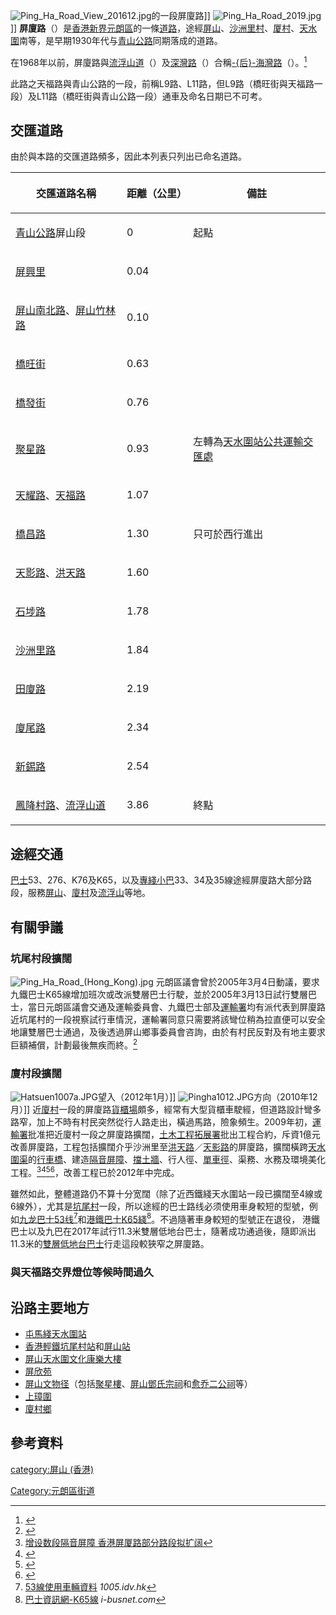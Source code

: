 {{Infobox Hong Kong Road
|   中文街道名稱 = 屏廈路
|   英文街道名稱 = Ping Ha Road
|   圖片         = File:Ping Ha Road 2013.jpg
|   圖片說明     = 近[[香港輕鐵|輕鐵]][[坑尾村站|坑尾村站]]之屏廈路
|   路段總長度   = 3.75
|   車速限制     = 50
|   行車線數量   = 2線(部分4线和6线)双程行車
|   所在地區     = [[新界西|新界西]][[元朗區|元朗區]]<ref>{{Cite web |url=http://www.landsd.gov.hk/mapping/en/street_name/gnplan/2013/YLRM165.pdf |title=地政總署 - 憲報圖則YLRM165 |accessdate=2019-03-04 |archive-date=2019-03-06 |archive-url=https://web.archive.org/web/20190306234826/https://www.landsd.gov.hk/mapping/en/street_name/gnplan/2013/YLRM165.pdf |dead-url=no }}</ref>
|   起點         = [[青山公路|青山公路]]屏山段
|   終點         = [[鳳降村路|鳳降村路]]和[[流浮山道|流浮山道]]路口
|   道路命名日期 = 1982年3月5日
|   命名文件     = 1982年3月5日第755號[[香港政府憲報|憲報]]
|   通車日期     = 1930年代早期
}}
[[File:Ping_Ha_Road_View_201612.jpg|thumb]]的一段屏廈路]]
[[File:Ping_Ha_Road_2019.jpg|thumb]]]]
'''屏廈路'''（{{lang-en|'''Ping Ha Road'''}}）是[[香港|香港]][[新界|新界]][[元朗區|元朗區]]的一條[[道路|道路]]，途經[[屏山_(香港)|屏山]]、[[沙洲里村|沙洲里村]]、[[厦村|厦村]]、[[天水圍|天水圍]]南等，是早期1930年代与[[青山公路|青山公路]]同期落成的道路。

在1968年以前，屏廈路與[[流浮山道|流浮山道]]（{{lang|en|Lau Fau Shan Road}}）及[[深灣路|深灣路]]（{{lang|en|Deep Bay Road}}）合稱[[后海灣路|-{后}-海灣路]]（{{lang|en|Deep Bay Road}}）。<ref>{{Cite web |url=http://www.hk-place.com/view.php?id=358 |title=香港地方－曾改名道路 |accessdate=2010-04-25 |archive-date=2010-11-23 |archive-url=https://web.archive.org/web/20101123164219/http://hk-place.com/view.php?id=358 |dead-url=yes }}</ref>

此路之天福路與青山公路的一段，前稱L9路、L11路，但L9路（橋旺街與天福路一段）及L11路（橋旺街與青山公路一段）通車及命名日期已不可考。

== 交匯道路 ==
由於與本路的交匯道路頻多，因此本列表只列出已命名道路。
{| class="wikitable"
|-
! 交匯道路名稱 !! 距離（公里） !! 備註
|-
| [[青山公路|青山公路]]屏山段 || 0 || 起點
|-
| [[屏興里|屏興里]] || 0.04 || 
|-
| [[屏山南北路|屏山南北路]]、[[屏山竹林路|屏山竹林路]] || 0.10 || 
|-
| [[橋旺街|橋旺街]] || 0.63 || 
|-
| [[橋發街|橋發街]] || 0.76 ||
|-
| [[聚星路|聚星路]] || 0.93 || 左轉為[[天水圍站公共運輸交匯處|天水圍站公共運輸交匯處]]
|-
| [[天耀路|天耀路]]、[[天福路|天福路]] || 1.07 ||
|-
| [[橋昌路|橋昌路]] || 1.30 || 只可於西行進出
|-
| [[天影路|天影路]]、[[洪天路|洪天路]] || 1.60 ||
|-
| [[石埗路|石埗路]] || 1.78 ||
|-
| [[沙洲里路|沙洲里路]] || 1.84 ||
|-
| [[田廈路|田廈路]] || 2.19 ||
|-
| [[廈尾路|廈尾路]] || 2.34 ||
|-
| [[新錫路|新錫路]] || 2.54 ||
|-
| [[鳳降村路|鳳降村路]]、[[流浮山道|流浮山道]] || 3.86 ||終點
|}

==途經交通==
[[巴士|巴士]]53、276、K76及K65，以及[[專綫小巴|專綫小巴]]33、34及35線途經屏廈路大部分路段，服務[[屏山_(香港)|屏山]]、[[廈村|廈村]]及[[流浮山|流浮山]]等地。

==有關爭議==
===坑尾村段擴闊===
[[File:Ping_Ha_Road_(Hong_Kong).jpg|thumb]]
元朗區議會曾於2005年3月4日動議，要求九鐵巴士K65線增加班次或改派雙層巴士行駛，並於2005年3月13日試行雙層巴士，當日元朗區議會交通及運輸委員會、九鐵巴士部及[[運輸署|運輸署]]均有派代表到屏廈路近坑尾村的一段視察試行車情況，運輸署同意只需要將該彎位稍為拉直便可以安全地讓雙層巴士通過，及後透過屏山鄉事委員會咨詢，由於有村民反對及有地主要求巨額補償，計劃最後無疾而終。<ref>{{cite web|url=http://www.districtcouncils.gov.hk/yl_d/chinese/doc/TTC%20(Agenda%20&%20Minutes)/2005/TTM2(05)_Online.doc|title=交通及運輸委員會二零零五年三月三十日會議紀錄|publisher=元朗區議會}}{{dead link|date=2017年12月 |bot=InternetArchiveBot |fix-attempted=yes }}</ref>

===廈村段擴闊===
[[File:Hatsuen1007a.JPG|thumb]]望入（2012年1月）]]
[[File:Pingha1012.JPG|thumb]]方向（2010年12月）]]
近[[廈村|廈村]]一段的屏廈路[[貨櫃場|貨櫃場]]頗多，經常有大型貨櫃車駛經，但道路設計彎多路窄，加上不時有村民突然從行人路走出，橫過馬路，險象頻生。2009年初，[[運輸署|運輸署]]批准把近廈村一段之屏廈路擴闊，[[土木工程拓展署|土木工程拓展署]]批出工程合約，斥資1億元改善屏廈路，工程包括擴闊介乎沙洲里至[[洪天路|洪天路]]／[[天影路|天影路]]的屏廈路，擴闊橫跨[[天水圍渠|天水圍渠]]的[[行車天橋|行車橋]]、建造[[隔音屏障|隔音屏障]]、[[擋土牆|擋土牆]]、行人徑、[[單車徑|單車徑]]、渠務、水務及環境美化工程。<ref>[http://www.chinanews.com.cn/ga/kjww/news/2008/03-07/1185209.shtml 增设数段隔音屏障 香港屏厦路部分路段拟扩阔]</ref><ref>{{Cite web |url=http://archive.news.gov.hk/isd/ebulletin/tc/category/infrastructureandlogistics/090327/html/090327tc06001.htm |title=政府新聞網：零九年版 |accessdate=2010-11-14 |archive-date=2016-04-26 |archive-url=https://web.archive.org/web/20160426000629/http://archive.news.gov.hk/isd/ebulletin/tc/category/infrastructureandlogistics/090327/html/090327tc06001.htm |dead-url=no }}</ref><ref>{{Cite web |url=http://archive.news.gov.hk/isd/ebulletin/tc/category/infrastructureandlogistics/080307/html/080307tc06004.htm |title=政府新聞網：零八年版 |accessdate=2010-11-14 |archive-date=2016-03-06 |archive-url=https://web.archive.org/web/20160306194303/http://archive.news.gov.hk/isd/ebulletin/tc/category/infrastructureandlogistics/080307/html/080307tc06004.htm |dead-url=no }}</ref><ref>{{Cite web |url=http://www.legco.gov.hk/yr08-09/chinese/panels/tp/papers/tpcb1-269-1-c.pdf |title=立法會：屏廈路改善工程 |accessdate=2010-05-23 |archive-date=2016-03-04 |archive-url=https://web.archive.org/web/20160304200044/http://www.legco.gov.hk/yr08-09/chinese/panels/tp/papers/tpcb1-269-1-c.pdf |dead-url=no }}</ref>，改善工程已於2012年中完成。

雖然如此，整體道路仍不算十分宽闊（除了近西鐵綫天水圍站一段已擴闊至4線或6線外），尤其是[[坑尾村|坑尾村]]一段，所以途經的巴士路线必须使用車身較短的型號，例如[[九龙巴士53线|九龙巴士53线]]<ref>[http://1005.idv.hk/index.php?search=sch&page=01&word=53&B1=Submit 53線使用車輛資料] ''1005.idv.hk''</ref>和[[港鐵巴士K65綫|港鐵巴士K65綫]]<ref>[http://www.i-busnet.com/busroute/mtr/mtrrk65.php?PHPSESSID=38daaf04ae0eb00 巴士資訊網-K65線] {{Wayback|url=http://www.i-busnet.com/busroute/mtr/mtrrk65.php?PHPSESSID=38daaf04ae0eb00 |date=20160428062654 }} ''i-busnet.com''</ref>。不過隨著車身較短的型號正在退役， 港鐵巴士以及九巴在2017年試行11.3米雙層低地台巴士，隨著成功通過後，隨即派出11.3米的[[雙層巴士|雙層]][[超低地台巴士|低地台巴士]]行走這段較狹窄之屏廈路。

===與天福路交界燈位等候時間過久===
{{expand-section|time=2016-04-12}}

==沿路主要地方==
*[[屯馬綫|屯馬綫]][[天水圍站_(屯馬綫)|天水圍站]]
*[[香港輕鐵|香港輕鐵]][[坑尾村站|坑尾村站]]和[[屏山站_(香港)|屏山站]]
*[[屏山天水圍文化康樂大樓|屏山天水圍文化康樂大樓]]
*[[屏欣苑|屏欣苑]]
*[[屏山文物径|屏山文物径]]（包括[[聚星樓|聚星樓]]、[[屏山鄧氏宗祠|屏山鄧氏宗祠]]和[[愈乔二公祠|愈乔二公祠]]等）
*[[上璋圍|上璋圍]]
*[[廈村|廈村鄉]]

==參考資料==
{{reflist}}

{{天水圍行車道路列表}}

[[Category:元朗區街道|Category:元朗區街道]]
[[category:屏山_(香港)|category:屏山 (香港)]]